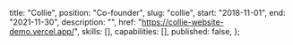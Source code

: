 
  title: "Collie",
  position: "Co-founder",
  slug: "collie",
  start: "2018-11-01",
  end: "2021-11-30",
  description: "",
  href: "https://collie-website-demo.vercel.app/",
  skills: [],
  capabilities: [],
  published: false,
};
